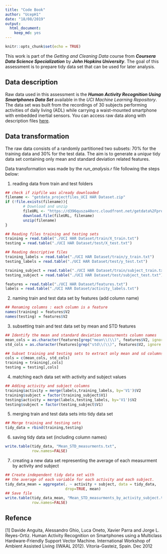 ---
title: "Code Book"
author: "UcepH1"
date: "18/08/2019"
output: 
  html_document: 
    keep_md: yes
---

```{r setup, include=FALSE}
knitr::opts_chunk$set(echo = TRUE)
```

This work is part of the *Getting and Cleaning Data* course from ***Coursera Data Science Specialization*** by ***John Hopkins University***.
The goal of this assessment is to prepare tidy data set that can be used for later analysis.

## Data description

Raw data used in this assessment is the ***Human Activity Recognition Using Smartphones Data Set*** available in the *UCI Machine Learning Repository*.
The data set was built from the recordings of 30 subjects performing activities of daily living (ADL) while carrying a waist-mounted smartphone with embedded inertial sensors.
You can access raw data along with description files [here](https://d396qusza40orc.cloudfront.net/getdata%2Fprojectfiles%2FUCI%20HAR%20Dataset.zip). 

## Data transformation

The raw data consists of a randomly partitioned two subsets: 70% for the training data and 30% for the test data. The aim is to generate a *unique* tidy data set containing only mean and standard deviation related features.

Data transformation was made by the *run_analysis.r* file following the steps below:

1. reading data from train and test folders
```{r}
## check if zipfile was already downloaded
filename <- "getdata_projectfiles_UCI HAR Dataset.zip"
if (!file.exists(filename)){
        # Download and unzip
        fileURL <- "https://d396qusza40orc.cloudfront.net/getdata%2Fprojectfiles%2FUCI%20HAR%20Dataset.zip"
        download.file(fileURL, filename)
        unzip(filename)
}

## Reading files training and testing sets 
training = read.table("./UCI HAR Dataset/train/X_train.txt")
testing = read.table("./UCI HAR Dataset/test/X_test.txt")

## Reading descriptive files
training_labels = read.table("./UCI HAR Dataset/train/y_train.txt")
testing_labels = read.table("./UCI HAR Dataset/test/y_test.txt")

training_subject = read.table("./UCI HAR Dataset/train/subject_train.txt")
testing_subject = read.table("./UCI HAR Dataset/test/subject_test.txt")

features = read.table("./UCI HAR Dataset/features.txt")
labels = read.table("./UCI HAR Dataset/activity_labels.txt")
```
2. naming train and test data set by features (add column name)
```{r}
## Renaming columns : each column is a feature
names(training) = features$V2
names(testing) = features$V2
```
3. subsetting train and test data set by mean and STD features
```{r}
## Identify the mean and standard deviation measurments column names
mean_cols = as.character(features[grep("mean\\(\\)", features$V2, ignore.case = TRUE), 'V2'])
std_cols = as.character(features[grep("std\\(\\)", features$V2, ignore.case = TRUE), 'V2'])

## Subset training and testing sets to extract only mean and sd columns
cols = c(mean_cols, std_cols)
training = training[,cols]
testing = testing[,cols]
```
4. matching each data set with activity and subject values
```{r}
## Adding activity and subject columns
training$activity = merge(labels,training_labels, by='V1')$V2
training$subject = factor(training_subject$V1)
testing$activity = merge(labels,testing_labels, by='V1')$V2
testing$subject = factor(testing_subject$V1)
```
5. merging train and test data sets into tidy data set
```{r}
## Merge training and testing sets
tidy_data = rbind(training,testing)
```
6. saving tidy data set (including column names)
```{r}
write.table(tidy_data, "Mean_STD_measurments.txt", 
            row.names=FALSE)
```
7. creating a new data set representing the average of each measurment by activity and subject
```{r}
## Create independent tidy data set with 
## the average of each variable for each activity and each subject.
tidy_data_mean = aggregate(. ~ activity + subject, data = tidy_data, 
                           drop=TRUE, mean)
## Save file
write.table(tidy_data_mean, "Mean_STD_measurments_by_activity_subject.txt", 
            row.names=FALSE)
```

## Refence 

[1] Davide Anguita, Alessandro Ghio, Luca Oneto, Xavier Parra and Jorge L. Reyes-Ortiz. Human Activity Recognition on Smartphones using a Multiclass Hardware-Friendly Support Vector Machine. International Workshop of Ambient Assisted Living (IWAAL 2012). Vitoria-Gasteiz, Spain. Dec 2012

